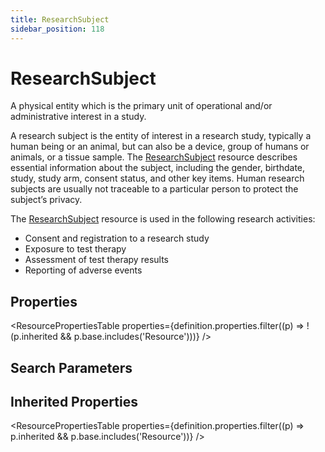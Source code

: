 ```yaml
---
title: ResearchSubject
sidebar_position: 118
---
```


# ResearchSubject

A physical entity which is the primary unit of operational and/or administrative interest in a study.

  <Tabs queryString="intro-section">
  <TabItem value="usage" label="Usage" default>
    <div> <a name="scope"></a>   <p>A research subject is the entity of interest in a research study, typically a human being or an animal, but can also be a device, group of humans or animals, or a tissue sample. The <a href="/docs/api/fhir/resources/researchsubject">ResearchSubject</a> resource describes essential information about the subject, including the gender, birthdate, study, study arm, consent status, and other key items. Human research subjects are usually not traceable to a particular person to protect the subject’s privacy.</p>     <p>The <a href="/docs/api/fhir/resources/researchsubject">ResearchSubject</a> resource is used in the following research activities:</p>     <ul>       <li>Consent and registration to a research study       </li>       <li>Exposure to test therapy       </li>       <li>Assessment of test therapy results    </li>       <li>Reporting of adverse events       </li>     </ul> </div>
    </TabItem>
  
  
  
</Tabs>


## Properties

<ResourcePropertiesTable properties={definition.properties.filter((p) => !(p.inherited && p.base.includes('Resource')))} />

## Search Parameters

<SearchParamsTable searchParams={definition.searchParameters} />

## Inherited Properties

<ResourcePropertiesTable properties={definition.properties.filter((p) => p.inherited && p.base.includes('Resource'))} />


